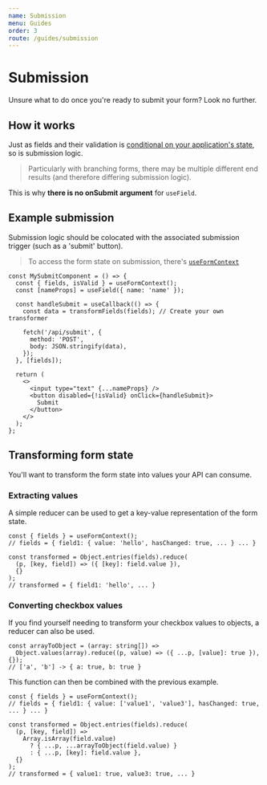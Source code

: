 ```yaml
---
name: Submission
menu: Guides
order: 3
route: /guides/submission
---
```


# Submission

Unsure what to do once you're ready to submit your form? Look no further.

## How it works

Just as fields and their validation is [conditional on your application's state](/guides/validation#how-validation-works), so is submission logic.

> Particularly with branching forms, there may be multiple different end results (and therefore differing submission logic).

This is why **there is no onSubmit argument** for `useField`.

## Example submission

Submission logic should be colocated with the associated submission trigger (such as a 'submit' button).

> To access the form state on submission, there's [`useFormContext`](/api/useformcontext)

```tsx
const MySubmitComponent = () => {
  const { fields, isValid } = useFormContext();
  const [nameProps] = useField({ name: 'name' });

  const handleSubmit = useCallback(() => {
    const data = transformFields(fields); // Create your own transformer

    fetch('/api/submit', {
      method: 'POST',
      body: JSON.stringify(data),
    });
  }, [fields]);

  return (
    <>
      <input type="text" {...nameProps} />
      <button disabled={!isValid} onClick={handleSubmit}>
        Submit
      </button>
    </>
  );
};
```

## Transforming form state

You'll want to transform the form state into values your API can consume.

### Extracting values

A simple reducer can be used to get a key-value representation of the form state.

```tsx
const { fields } = useFormContext();
// fields = { field1: { value: 'hello', hasChanged: true, ... } ... }

const transformed = Object.entries(fields).reduce(
  (p, [key, field]) => ({ [key]: field.value }),
  {}
);
// transformed = { field1: 'hello', ... }
```

### Converting checkbox values

If you find yourself needing to transform your checkbox values to objects, a reducer can also be used.

```tsx
const arrayToObject = (array: string[]) =>
  Object.values(array).reduce((p, value) => ({ ...p, [value]: true }), {});
// ['a', 'b'] -> { a: true, b: true }
```

This function can then be combined with the previous example.

```tsx
const { fields } = useFormContext();
// fields = { field1: { value: ['value1', 'value3'], hasChanged: true, ... } ... }

const transformed = Object.entries(fields).reduce(
  (p, [key, field]) =>
    Array.isArray(field.value)
      ? { ...p, ...arrayToObject(field.value) }
      : { ...p, [key]: field.value },
  {}
);
// transformed = { value1: true, value3: true, ... }
```
